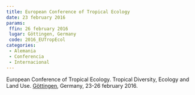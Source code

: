 ```yaml
---
title: European Conference of Tropical Ecology
date: 23 february 2016
params:
 ffin: 26 february 2016
 lugar: Göttingen, Germany
 code: 2016_EUTropEcol
categories:
 - Alemania
 - Conferencia
 - Internacional
---
```


European Conference of Tropical Ecology. Tropical Diversity, Ecology and Land Use. [Göttingen](/lgrs/Göttingen.qmd), Germany, 23-26 february 2016.

